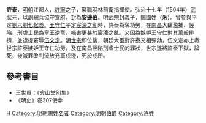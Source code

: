 '''許泰'''，[[明朝|明朝]]江都人，[[許寧|許寧]]之子，襲職羽林前衛指揮使。弘治十七年（1504年）[[武狀元|武狀元]]，以副總兵協守宣府，封為'''安邊伯'''。[[明武宗|明武宗]]封義子，[[朱姓|賜國姓]]（朱）。曾參與平定[[劉六劉七起義|劉六劉七起義]]。[[王守仁|王守仁]]平定[[宸濠之亂|宸濠之亂]]時，許泰為奪功勞，在[[南昌|南昌]]大肆濫捕、誣陷、刑虐士民為[[朱宸濠|寧王]]逆黨，禍害更甚於宸濠之亂。又因為嫉妒王守仁對其萬般排擠，並逮捉窘辱[[伍文定|伍文定]]。[[明世宗|明世宗]]即位後，朝廷大臣對許泰交相彈劾，伍文定亦上奏世宗許泰嫉妒王守仁功勞，及在南昌誣陷刑虐士民的罪狀，世宗遂將許泰下獄，論死，後減罪改判流放充軍戍邊，死於戍所。

==參考書目==
* [[王世貞|王世貞]]：《弇山堂別集》
* 《明史》卷307佞幸
[[Category:明朝武狀元|H]]
[[Category:明朝賜姓名者|Category:明朝賜姓名者]]
[[Category:明朝伯爵|Category:明朝伯爵]]
[[Category:许姓|Category:许姓]]